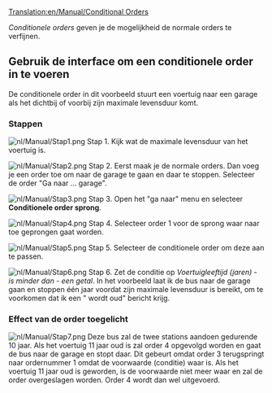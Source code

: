 [[Translation:en/Manual/Conditional Orders]]
{{nl/Manual/Tutorial/Tutorial}}{{nl/Manual/Inhoudsopgave}}

''Conditionele orders'' geven je de mogelijkheid de normale orders te verfijnen.

== Gebruik de interface om een conditionele order in te voeren ==

De conditionele order in dit voorbeeld stuurt een voertuig naar een garage als het dichtbij of voorbij zijn maximale levensduur komt.
===Stappen===
[[File:nl/Manual/Stap1.png|left]]
Stap 1.
Kijk wat de maximale levensduur van het voertuig is.

[[File:nl/Manual/Stap2.png|left]]
Stap 2.
Eerst maak je de normale orders. Dan voeg je een order toe om naar de garage te gaan en daar te stoppen. Selecteer de order "Ga naar ... garage".

[[File:nl/Manual/Stap3.png|left]]
Stap 3.
Open het "ga naar" menu en selecteer '''Conditionele order sprong'''.

[[File:nl/Manual/Stap4.png|left]]
Stap 4.
Selecteer order 1 voor de sprong waar naar toe geprongen gaat worden.

[[File:nl/Manual/Stap5.png|left]]
Stap 5.
Selecteer de conditionele order om deze aan te passen.


[[File:nl/Manual/Stap6.png|left]]
Stap 6.
Zet de conditie op ''Voertuigleeftijd (jaren)'' - ''is minder dan'' - ''een getal''. In het voorbeeld laat ik de bus naar de garage gaan en stoppen één jaar voordat zijn maximale levensduur is bereikt, om te voorkomen dat ik een "<Voertuig> wordt oud" bericht krijg.
<br clear="all" />

===Effect van de order toegelicht===
[[File:nl/Manual/Stap7.png|left]]
Deze bus zal de twee stations aandoen gedurende 10 jaar. Als het voertuig 11 jaar oud is zal order 4 opgevolgd worden en gaat de bus naar de garage en stopt daar.
Dit gebeurt omdat order 3 terugspringt naar ordernummer 1 omdat de voorwaarde (conditie) waar is. Als het voertuig 11 jaar oud is geworden, is de voorwaarde niet meer waar en zal de order overgeslagen worden. Order 4 wordt dan wel uitgevoerd.
